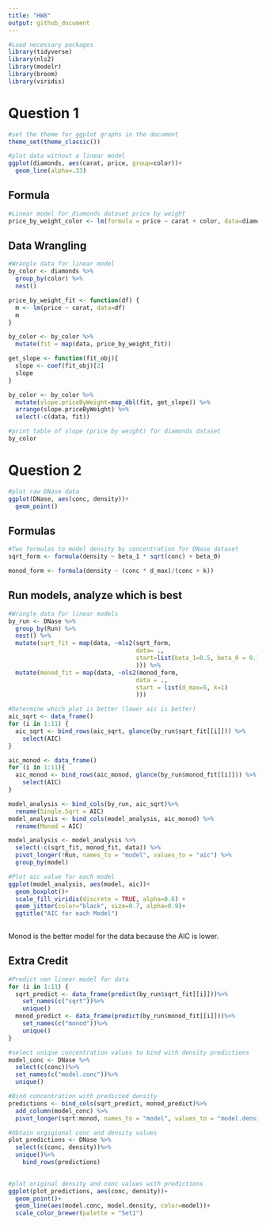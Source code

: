 ```yaml
---
title: "HW8"
output: github_document
---
```


```r
#Load necessary packages
library(tidyverse)
library(nls2)
library(modelr)
library(broom)
library(viridis)

```

# Question 1
```r
#set the theme for ggplot graphs in the document
theme_set(theme_classic())

#plot data without a linear model
ggplot(diamonds, aes(carat, price, group=color))+
  geom_line(alpha=.33)
```


## Formula 
```r
#Linear model for diamonds dataset price by weight
price_by_weight_color <- lm(formula = price ~ carat + color, data=diamonds)
```

## Data Wrangling
```r
#Wrangle data for linear model
by_color <- diamonds %>%
  group_by(color) %>%
  nest()

price_by_weight_fit <- function(df) {
  m <- lm(price ~ carat, data=df)
  m
}

by_color <- by_color %>%
  mutate(fit = map(data, price_by_weight_fit))

get_slope <- function(fit_obj){
  slope <- coef(fit_obj)[2]
  slope
}

by_color <- by_color %>%
  mutate(slope.priceByWeight=map_dbl(fit, get_slope)) %>%
  arrange(slope.priceByWeight) %>%
  select(-c(data, fit))

#print table of slope (price by weight) for diamonds dataset
by_color
```

# Question 2
```r
#plot raw DNase data
ggplot(DNase, aes(conc, density))+
  geom_point()
```

## Formulas
```r
#Two formulas to model density by concentration for DNase dataset
sqrt_form <- formula(density ~ beta_1 * sqrt(conc) + beta_0)

monod_form <- formula(density ~ (conc * d_max)/(conc + k))
```

## Run models, analyze which is best 
```r
#Wrangle data for linear models
by_run <- DNase %>%
  group_by(Run) %>%
  nest() %>%
  mutate(sqrt_fit = map(data, ~nls2(sqrt_form, 
                                    data= .,
                                    start=list(beta_1=0.5, beta_0 = 0.1)
                                    ))) %>%
  mutate(monod_fit = map(data, ~nls2(monod_form,
                                    data = .,
                                    start = list(d_max=5, k=1)
                                    )))

#Determine which plot is better (lower aic is better)
aic_sqrt <- data_frame()
for (i in 1:11) {
  aic_sqrt <- bind_rows(aic_sqrt, glance(by_run$sqrt_fit[[i]])) %>%
    select(AIC) 
}

aic_monod <- data_frame()
for (i in 1:11){
  aic_monod <- bind_rows(aic_monod, glance(by_run$monod_fit[[i]])) %>%
    select(AIC)
}

model_analysis <- bind_cols(by_run, aic_sqrt)%>%
  rename(Single.Sqrt = AIC)
model_analysis <- bind_cols(model_analysis, aic_monod) %>%
  rename(Monod = AIC)

model_analysis <- model_analysis %>%
  select(-c(sqrt_fit, monod_fit, data)) %>%
  pivot_longer(!Run, names_to = "model", values_to = "aic") %>%
  group_by(model)

#Plot aic value for each model
ggplot(model_analysis, aes(model, aic))+
  geom_boxplot()+
  scale_fill_viridis(discrete = TRUE, alpha=0.6) +
  geom_jitter(color="black", size=0.7, alpha=0.9)+
  ggtitle("AIC for each Model")
  
```

Monod is the better model for the data because the AIC is lower.

## Extra Credit
```r

#Predict non linear model for data
for (i in 1:11) {
  sqrt_predict <- data_frame(predict(by_run$sqrt_fit[[i]]))%>%
    set_names(c("sqrt"))%>%
    unique()
  monod_predict <- data_frame(predict(by_run$monod_fit[[i]]))%>%
    set_names(c("monod"))%>%
    unique()
}

#select unique concentration values to bind with density predictions
model_conc <- DNase %>%
  select(c(conc))%>%
  set_names(c("model.conc"))%>%
  unique()

#Bind concentration with predicted density
predictions <- bind_cols(sqrt_predict, monod_predict)%>%
  add_column(model_conc) %>%
  pivot_longer(sqrt:monod, names_to = "model", values_to = "model.density")

#Obtain orgigional conc and density values
plot_predictions <- DNase %>%
  select(c(conc, density))%>%
  unique()%>%
    bind_rows(predictions)
    

#plot original density and conc values with predictions
ggplot(plot_predictions, aes(conc, density))+
  geom_point()+
  geom_line(aes(model.conc, model.density, color=model))+
  scale_color_brewer(palette = "Set1")
               
```


